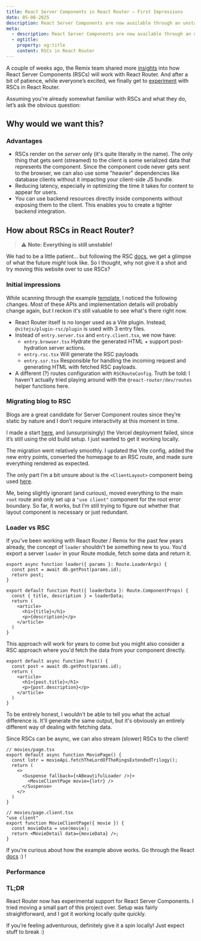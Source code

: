```yaml
---
title: React Server Components in React Router – First Impressions
date: 05-08-2025
description: React Server Components are now available through an unstable release for React Router. Let's see how they work.
meta:
  - description: React Server Components are now available through an unstable release for React Router. Let's see how they work.
  - ogtitle:
    property: og:title
    content: RSCs in React Router
---
```


A couple of weeks ago, the Remix team shared more [insights](https://remix.run/blog/react-router-and-react-server-components) into how React Server Components (RSCs) will work with React Router. And after a bit of patience, while everyone’s excited, we finally get to [experiment](https://reactrouter.com/changelog#v770) with RSCs in React Router.

Assuming you're already somewhat familiar with RSCs and what they do, let’s ask the obvious question:

## Why would we want this?

### Advantages

- RSCs render on the _server_ only (it's quite literally in the name). The only thing that gets sent (streamed) to the client is some serialized data that represents the component. Since the component code never gets sent to the browser, we can also use some "heavier" dependencies like database clients without it impacting your client-side JS bundle.
- Reducing latency, especially in optimizing the time it takes for content to appear for users.
- You can use backend resources directly inside components without exposing them to the client. This enables you to create a tighter backend integration.

## How about RSCs in React Router?

> ⚠️ **Note: Everything is still unstable!**

We had to be a little patient… but following the RSC [docs](https://reactrouter.com/how-to/react-server-components), we get a glimpse of what the future _might_ look like. So I thought, why not give it a shot and try moving this website over to use RSCs?

### Initial impressions

While scanning through the example [template](https://github.com/remix-run/react-router-templates/tree/main/unstable_rsc-vite), I noticed the following changes. Most of these APIs and implementation details will probably change again, but I reckon it's still valuable to see what's there right now.

- React Router itself is no longer used as a Vite plugin. Instead, `@vitejs/plugin-rsc/plugin` is used with 3 entry files.
- Instead of `entry.server.tsx` and `entry.client.tsx`, we now have:
  - `entry.browser.tsx` Hydrate the generated HTML + support post-hydration server actions.
  - `entry.rsc.tsx` Will generate the RSC payloads
  - `entry.ssr.tsx` Responsible for handling the incoming request and generating HTML with fetched RSC payloads.
- A different (?) routes configuration with `RSCRouteConfig`. Truth be told: I haven't actually tried playing around with the `@react-router/dev/routes` helper functions here.

### Migrating blog to RSC

Blogs are a great candidate for Server Component routes since they’re static by nature and I don’t require interactivity at this moment in time.

I made a start [here](https://github.com/RaphaelBronsveld/raphaelbronsveld.com/commit/dd76bb03ef3d9fe453a748584f57d2b381246cf6), and (unsurprisingly) the Vercel deployment failed, since it’s still using the old build setup. I just wanted to get it working locally.

The migration went relatively smoothly. I updated the Vite config, added the new entry points, converted the homepage to an RSC route, and made sure everything rendered as expected.

The only part I’m a bit unsure about is the `<ClientLayout>` component being used [here](https://github.com/remix-run/react-router-templates/blob/main/unstable_rsc-vite/src/routes/root/route.tsx#L9-L10).

Me, being slightly ignorant (and curious), moved everything to the main `root` route and only set up a `"use client"` component for the root error boundary. So far, it works, but I’m still trying to figure out whether that layout component is necessary or just redundant.

### Loader vs RSC

If you've been working with React Router / Remix for the past few years already, the concept of `loader` shouldn't be something new to you. You'd export a server `loader` in your Route module, fetch some data and return it.

```tsx
export async function loader({ params }: Route.LoaderArgs) {
  const post = await db.getPost(params.id);
  return post;
}

export default function Post({ loaderData }: Route.ComponentProps) {
  const { title, description } = loaderData;
  return (
    <article>
      <h1>{title}</h1>
      <p>{description}</p>
    </article>
  )
}
```

This approach will work for years to come but you might also consider a RSC approach where you'd fetch the data from your component directly.

```tsx
export default async function Post() {
  const post = await db.getPost(params.id);
  return (
    <article>
      <h1>{post.title}</h1>
      <p>{post.description}</p>
    </article>
  )
}
```

To be entirely honest, I wouldn't be able to tell you what the actual difference is. It'll generate the same output, but it's obviously an entirely different way of dealing with fetching data.

Since RSCs can be async, we can also stream (slower) RSCs to the client!

```tsx
// movies/page.tsx
export default async function MoviePage() {
  const lotr = movieApi.fetchTheLordOfTheRingsExtendedTrilogy();
  return (
    <>
      <Suspense fallback={<ABeautifulLoader />}>
        <MovieClientPage movie={lotr} />
      </Suspense>
    </>
  )
}

// movies/page.client.tsx
"use client"
export function MovieClientPage({ movie }) {
  const movieData = use(movie);
  return <MovieDetail data={movieData} />;
}
```

If you're curious about how the example above works. Go through the React [docs](https://react.dev/reference/react/use#streaming-data-from-server-to-client) :) !

### Performance

### TL;DR

React Router now has experimental support for React Server Components. I tried moving a small part of this project over. Setup was fairly straightforward, and I got it working locally quite quickly.

If you’re feeling adventurous, definitely give it a spin locally! Just expect stuff to break :)
